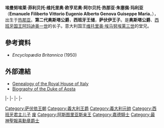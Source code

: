 {{expand|time=2014-12-30T17:27:06+00:00}}
{{refimprove|time=2014-12-30T17:27:06+00:00}}
{{Infobox royalty
| name          = 埃曼努埃莱·菲利贝托
| image         = Emanuele Filiberto, II duca d'Aosta.jpg
| predecessor   = [[阿玛迪奥一世_(西班牙)|第一代奥斯塔公爵阿梅迪奥]]
| successor     = [[阿梅迪奥_(第三代奥斯塔公爵)|第三代奥斯塔公爵阿梅迪奥]]
| succession    = {{link-en|奧斯塔公爵|Dukes of Aosta}}
| title         = ''奥斯塔公爵''<br>''西班牙王储''<br>''萨伏伊王子''
| spouse       = [[海倫_(奧爾良公主)|奧爾良的海倫公主]]
| issue        = [[阿梅迪奥_(第三代奥斯塔公爵)|第三代奥斯塔公爵阿梅迪奥]]<br/>[[托米斯拉夫二世|第四代奥斯塔公爵埃莫恩]]
| house        = [[萨伏伊王朝|萨伏伊王朝]]
| father       = [[阿玛迪奥一世_(西班牙)|阿玛迪奥一世]]
| mother       = [[瑪麗亞·維多利亞·道爾·波佐|瑪麗亞·維多利亞·道爾·波佐]]
| birth_date   = {{Birth date|1869|01|13|df=y}}
| birth_place  = {{flag|Kingdom of Italy}}[[热那亚|热那亚]]
| death_date   = {{Death date and age|1931|07|04|1869|01|13|df=y}}
| death_place  = {{flag|Kingdom of Italy}}[[都灵|都灵]]
| burial_place = [[福利亚诺雷迪普利亚|福利亚诺雷迪普利亚]]战争纪念堂
| full name    = Emanuele Filiberto Vittorio Eugenio Alberto Genova Giuseppe Maria
}}

'''埃曼努埃莱·菲利贝托·维托里奥·欧亨尼奥·阿尔贝托·热那亚·朱塞佩·玛利亚'''（'''Emanuele Filiberto Vittorio Eugenio Alberto Genova Guiseppe Maria'''，{{bd|1869年|1月13日|1931年|7月4日}}），出生于[[热那亚|热那亚]]。'''第二代奥斯塔公爵'''，'''西班牙王储'''，'''萨伏伊王子'''。是'''奥斯塔公爵'''、[[西班牙君主列表|西班牙国王]][[阿玛迪奥一世_(西班牙)|阿玛迪奥一世]]的长子。意大利国王[[维托里奥·埃马努埃莱三世|维托里奥·埃马努埃莱三世]]的堂兄。

==參考資料==
*''Encyclopædia Britannica'' (1950)

==外部連結==
{{Commons category|Emanuele Filiberto of Savoy}}
*[https://web.archive.org/web/20080415191639/http://www.chivalricorders.org/royalty/gotha/italygen.htm Genealogy of the Royal House of Italy]
*[http://www.firstworldwar.com/bio/aosta.htm Biography of the Duke of Aosta] {{Wayback|url=http://www.firstworldwar.com/bio/aosta.htm |date=20170128164440 }}

{{S-start}}
{{S-hou|[[萨伏依王朝|萨伏依王朝]]|1869年|1月13日|1931年|7月4日}}
{{S-roy|es}}
|-
{{S-vac|reason={{link-en|西班牙光榮革命|Glorious Revolution (Spain)|光榮革命}}|last=[[阿方索十二世|阿方索（十二世）]]}}
{{s-ttl|title=[[阿斯圖里亞斯親王|阿斯圖里亞斯親王]]|years=1871年－1873年}}
{{S-vac|reason=[[西班牙第一共和國|西班牙第一共和國]]|next={{link-en|伊莎貝拉 (阿斯圖里亞斯女親王)|Isabella, Princess of Asturias (1851–1931)|伊莎貝拉}}}}
{{S-reg|it}}
|-
{{S-new|頭銜創設}}
{{S-ttl|title=[[普利亞大公國|普利亞公爵]]|years=1869年－1890年}}
{{S-aft|rows=3|after=[[阿梅迪奧_(第三代奧斯塔公爵)|阿梅迪奧]]}}
|-
{{S-bef|before=[[阿玛迪奥一世_(西班牙)|阿梅迪奥]]}}
{{S-ttl|title={{link-en|奧斯塔公爵|Dukes of Aosta}}|years=1890年－1931年}}
|-
{{S-bef|before={{link-en|瑪利亞·維多利亞·德爾·波佐|Maria Vittoria dal Pozzo}}}}
{{S-ttl|title=德拉西斯特納親王|years=1876年－1931年}}
{{End}}
{{意大利元帅}}
{{Authority control}}
{{DEFAULTSORT: Emanuele Filiberto}}
[[Category:萨伏依王朝|Category:萨伏依王朝]]
[[Category:義大利王爵|Category:義大利王爵]]
[[Category:義大利元帥|Category:義大利元帥]]
[[Category:西班牙君主儿子|Category:西班牙君主儿子]]
[[Category:西班牙储君|废]]
[[Category:阿斯图里亚斯亲王|Category:阿斯图里亚斯亲王]]
[[Category:嘉德騎士|Category:嘉德騎士]]
[[Category:最神聖報喜勳章爵士|Category:最神聖報喜勳章爵士]]